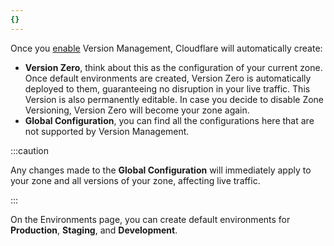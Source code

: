 ```yaml
---
{}
---
```


Once you [enable](/version-management/how-to/enable/) Version Management, Cloudflare will automatically create:

- **Version Zero**, think about this as the configuration of your current zone. Once default environments are created, Version Zero is automatically deployed to them, guaranteeing no disruption in your live traffic. This Version is also permanently editable. In case you decide to disable Zone Versioning, Version Zero will become your zone again.
- **Global Configuration**, you can find all the configurations here that are not supported by Version Management.

:::caution

Any changes made to the **Global Configuration** will immediately apply to your zone and all versions of your zone, affecting live traffic.

:::

On the Environments page, you can create default environments for **Production**, **Staging**, and **Development**.
